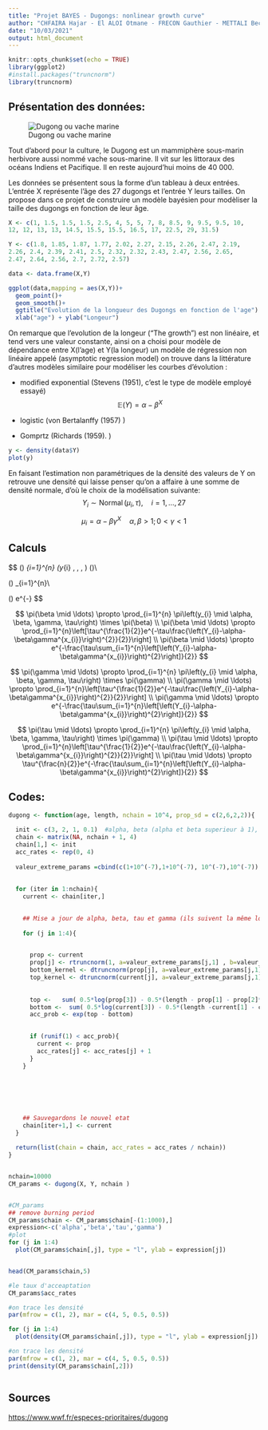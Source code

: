 ```yaml
---
title: "Projet BAYES - Dugongs: nonlinear growth curve"
author: "CHFAIRA Hajar - El ALOI Otmane - FRECON Gauthier - METTALI Bechir "
date: "10/03/2021"
output: html_document
---
```


```r
knitr::opts_chunk$set(echo = TRUE)
library(ggplot2)
#install.packages("truncnorm")
library(truncnorm)
```

## Présentation des données:

![Dugong ou vache marine](dugong.jpg)

Tout d'abord pour la culture, le Dugong est un mammiphère sous-marin herbivore aussi nommé vache sous-marine. Il vit sur les littoraux des océans Indiens et Pacifique. Il en reste aujourd'hui moins de 40 000.\

Les données se présentent sous la forme d'un tableau à deux entrées. L'entrée X représente l'âge des 27 dugongs et l'entrée Y leurs tailles. On propose dans ce projet de construire un modèle bayésien pour modèliser la taille des dugongs en fonction de leur âge.

```r
X <- c(1, 1.5, 1.5, 1.5, 2.5, 4, 5, 5, 7, 8, 8.5, 9, 9.5, 9.5, 10, 
12, 12, 13, 13, 14.5, 15.5, 15.5, 16.5, 17, 22.5, 29, 31.5)

Y <- c(1.8, 1.85, 1.87, 1.77, 2.02, 2.27, 2.15, 2.26, 2.47, 2.19, 
2.26, 2.4, 2.39, 2.41, 2.5, 2.32, 2.32, 2.43, 2.47, 2.56, 2.65, 
2.47, 2.64, 2.56, 2.7, 2.72, 2.57)

data <- data.frame(X,Y)

ggplot(data,mapping = aes(X,Y))+
  geom_point()+
  geom_smooth()+
  ggtitle("Evolution de la longueur des Dugongs en fonction de l'age") +
  xlab("age") + ylab("Longeur")

```

On remarque que l'evolution de la longeur ("The growth") est non linéaire, et tend vers une valeur constante, ainsi on a choisi pour modèle de dépendance entre X(l'age) et Y(la longeur) un modèle de régression non linéaire appelé (asymptotic regression model) on trouve dans la littérature d'autres modèles similaire pour modéliser les courbes d'évolution :

-   modified exponential (Stevens (1951), c'est le type de modèle employé essayé)
$$
\mathbb{E}(Y)=\alpha-\beta^{X}
$$

-   logistic (von Bertalanffy (1957) )

-   Gomprtz (Richards (1959). )

```r
y <- density(data$Y)
plot(y)
```

En faisant l'estimation non paramétriques de la densité des valeurs de Y on retrouve une densité qui laisse penser qu'on a affaire à une somme de densité normale, d'où le choix de la modélisation suivante:
$$
Y_{i} \sim \operatorname{Normal}\left(\mu_{i}, \tau\right), \quad i=1, \ldots, 27$$


$$\mu_{i}=\alpha-\beta \gamma^{X} \quad \alpha, \beta>1 ; 0<\gamma<1
$$



## Calculs

$$
\pi(\alpha \mid \ldots) \propto \prod_{i=1}^{n} \pi\left(y_{i} \mid \alpha, \beta, \gamma, \tau\right) \times \pi(\alpha)\\

\pi(\alpha \mid \ldots) \propto \prod_{i=1}^{n}\left[\tau^{\frac{1}{2}} e^{-\tau\frac{\left(Y_{i}-\alpha-\beta\gamma^{x_{i}}\right)^{2}}{2}}\right]\\

\pi(\alpha \mid \ldots) \propto  e^{-\frac{\tau\sum_{i=1}^{n}\left[\left(Y_{i}-\alpha-\beta\gamma^{x_{i}}\right)^{2}\right]}{2}}
$$




$$
\pi(\beta \mid \ldots) \propto \prod_{i=1}^{n} \pi\left(y_{i} \mid \alpha, \beta, \gamma, \tau\right) \times \pi(\beta)
\\
\pi(\beta \mid \ldots) \propto \prod_{i=1}^{n}\left[\tau^{\frac{1}{2}}e^{-\tau\frac{\left(Y_{i}-\alpha-\beta\gamma^{x_{i}}\right)^{2}}{2}}\right]
\\
\pi(\beta \mid \ldots) \propto  e^{-\frac{\tau\sum_{i=1}^{n}\left[\left(Y_{i}-\alpha-\beta\gamma^{x_{i}}\right)^{2}\right]}{2}}
$$


$$
\pi(\gamma \mid \ldots) \propto \prod_{i=1}^{n} \pi\left(y_{i} \mid \alpha, \beta, \gamma, \tau\right) \times \pi(\gamma)
\\
\pi(\gamma \mid \ldots) \propto \prod_{i=1}^{n}\left[\tau^{\frac{1}{2}}e^{-\tau\frac{\left(Y_{i}-\alpha-\beta\gamma^{x_{i}}\right)^{2}}{2}}\right]
\\
\pi(\gamma \mid \ldots) \propto  e^{-\frac{\tau\sum_{i=1}^{n}\left[\left(Y_{i}-\alpha-\beta\gamma^{x_{i}}\right)^{2}\right]}{2}}
$$


$$
\pi(\tau \mid \ldots) \propto \prod_{i=1}^{n} \pi\left(y_{i} \mid \alpha, \beta, \gamma, \tau\right) \times \pi(\gamma)
\\
\pi(\tau \mid \ldots) \propto \prod_{i=1}^{n}\left[\tau^{\frac{1}{2}}e^{-\tau\frac{\left(Y_{i}-\alpha-\beta\gamma^{x_{i}}\right)^{2}}{2}}\right]
\\
\pi(\tau \mid \ldots) \propto  \tau^{\frac{n}{2}}e^{-\frac{\tau\sum_{i=1}^{n}\left[\left(Y_{i}-\alpha-\beta\gamma^{x_{i}}\right)^{2}\right]}{2}}
$$

## Codes:


```r


dugong <- function(age, length, nchain = 10^4, prop_sd = c(2,6,2,2)){

  init <- c(3, 2, 1, 0.1)  #alpha, beta (alpha et beta superieur à 1), tau (standard deviation donc on commence à 1) et gamma (entre 0 et 1 donc on prend 0.5)   
  chain <- matrix(NA, nchain + 1, 4)
  chain[1,] <- init
  acc_rates <- rep(0, 4)
  
  valeur_extreme_params =cbind(c(1+10^(-7),1+10^(-7), 10^(-7),10^(-7)),c(10^7,10^7,10^7,1-10^(-7) ))
  
  
  for (iter in 1:nchain){
    current <- chain[iter,]

    
    ## Mise a jour de alpha, beta, tau et gamma (ils suivent la même loi a priori )
    
    for (j in 1:4){

      
      prop <- current
      prop[j] <- rtruncnorm(1, a=valeur_extreme_params[j,1] , b=valeur_extreme_params[j,2] , current[j], prop_sd[j])
      bottom_kernel <- dtruncnorm(prop[j], a=valeur_extreme_params[j,1] , b=valeur_extreme_params[j,2] , current[j], prop_sd[j])  #on a pas un noyau symetrique !
      top_kernel <- dtruncnorm(current[j], a=valeur_extreme_params[j,1] , b=valeur_extreme_params[j,2] , prop[j], prop_sd[j]) #on a pas un noyau symetrique !
      
      
      top <-   sum( 0.5*log(prop[3]) - 0.5*(length - prop[1] - prop[2]*prop[4]^age)^2 * prop[3] ) + log(top_kernel)
      bottom <-  sum( 0.5*log(current[3]) - 0.5*(length -current[1] - current[2]*current[4]^age)^2 *current[3]) + log(bottom_kernel)
      acc_prob <- exp(top - bottom)
      

      if (runif(1) < acc_prob){
        current <- prop
        acc_rates[j] <- acc_rates[j] + 1
      }
    }
    
    
    
    
    
    
    ## Sauvegardons le nouvel etat
    chain[iter+1,] <- current
  }
  
  return(list(chain = chain, acc_rates = acc_rates / nchain))
}


nchain=10000
CM_params <- dugong(X, Y, nchain )


#CM_params
## remove burning period
CM_params$chain <- CM_params$chain[-(1:1000),]
expression<-c('alpha','beta','tau','gamma')
#plot
for (j in 1:4)
  plot(CM_params$chain[,j], type = "l", ylab = expression[j])



```
```r
head(CM_params$chain,5)

```


```r
#le taux d'acceaptation
CM_params$acc_rates
```


```r

#on trace les densité 
par(mfrow = c(1, 2), mar = c(4, 5, 0.5, 0.5))

for (j in 1:4)
  plot(density(CM_params$chain[,j]), type = "l", ylab = expression[j])


```
```r
#on trace les densité 
par(mfrow = c(1, 2), mar = c(4, 5, 0.5, 0.5))
print(density(CM_params$chain[,2]))

```
```r


```


## Sources

<https://www.wwf.fr/especes-prioritaires/dugong>
